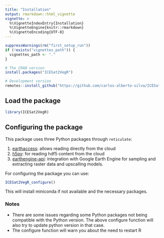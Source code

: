 ```yaml
---
title: "Installation"
output: rmarkdown::html_vignette
vignette: >
  %\VignetteIndexEntry{Installation}
  %\VignetteEngine{knitr::rmarkdown}
  %\VignetteEncoding{UTF-8}
---
```


```r
suppressWarnings(rm("first_setup_run"))
if (!exists("vignettes_path")) {
  vignettes_path <- "."
}
```

```r
# The CRAN version
install.packages("ICESat2VegR")

# Development version
remotes::install_github("https://github.com/carlos-alberto-silva/ICESat2VegR")
```

## Load the package

```r
library(ICESat2VegR)
```


## Configuring the package

This package uses three Python packages through `reticulate`:

1. [earthaccess](https://github.com/nsidc/earthaccess): allows reading directly from the cloud
2. [h5py](https://github.com/h5py/h5py): for reading hdf5 content from the cloud
3. [earthengine-api](https://github.com/google/earthengine-api): integration with Google Earth Engine for sampling and extracting raster data and upscalling models.

For configuring the package you can use:

```r
ICESat2VegR_configure()

```

This will install miniconda if not available and the necessary packages.

### Notes

 - There are some issues regarding some Python packages not being compatible with the Python version. The above configure function will also try to update python version in that case. 
 - The configure function will warn you about the need to restart R